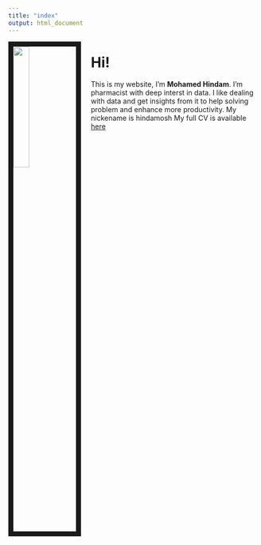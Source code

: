 ```yaml
---
title: "index"
output: html_document
---
```

<img src="files/hindam.jpg" style="width:25%; border:10px solid; margin-right: 20px" align="left">

# Hi!
This is my website, I'm **Mohamed Hindam**. I'm pharmacist with deep interst in data.
I like dealing with data and get insights from it to help solving problem and enhance more
productivity.
My nickename is hindamosh
My full CV is available [here](files/Mohamed_Hindam.pdf)